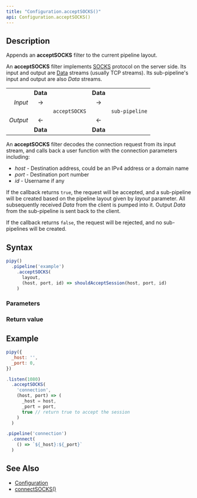 ```yaml
---
title: "Configuration.acceptSOCKS()"
api: Configuration.acceptSOCKS()
---
```


## Description

Appends an **acceptSOCKS** filter to the current pipeline layout.

An **acceptSOCKS** filter implements [SOCKS](https://en.wikipedia.org/wiki/SOCKS) protocol on the server side. Its input and output are [Data](/reference/api/Data) streams (usually TCP streams). Its sub-pipeline's input and output are also _Data_ streams.

|          |          |               |          |                |
|---------:|:--------:|:-------------:|:--------:|:--------------:|
|          | **Data** |               | **Data** |                |
| _Input_  | →        |               | →        |                |
|          |          | `acceptSOCKS` |          | `sub-pipeline` |
| _Output_ | ←        |               | ←        |                |
|          | **Data** |               | **Data** |                |

An **acceptSOCKS** filter decodes the connection request from its input stream, and calls back a user function with the connection parameters including:

- _host_ - Destination address, could be an IPv4 address or a domain name
- _port_ - Destination port number
- _id_ - Username if any

If the callback returns `true`, the request will be accepted, and a sub-pipeline will be created based on the pipeline layout given by _layout_ parameter. All subsequently received _Data_ from the client is pumped into it. Output _Data_ from the sub-pipeline is sent back to the client.

If the callback returns `false`, the request will be rejected, and no sub-pipelines will be created.

## Syntax

``` js
pipy()
  .pipeline('example')
    .acceptSOCKS(
      layout,
      (host, port, id) => shouldAcceptSession(host, port, id)
    )
```

### Parameters

<Parameters/>

### Return value

<ReturnValue/>

## Example

``` js
pipy({
  _host: '',
  _port: 0,
})

.listen(1080)
  .acceptSOCKS(
    'connection',
    (host, port) => (
      _host = host,
      _port = port,
      true // return true to accept the session
    )
  )

.pipeline('connection')
  .connect(
    () => `${_host}:${_port}`
  )
```

## See Also

* [Configuration](/reference/api/Configuration)
* [connectSOCKS()](/reference/api/Configuration/connectSOCKS)
